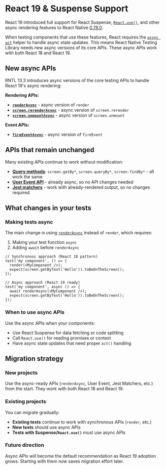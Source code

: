 # React 19 & Suspense Support

React 19 introduced full support for React Suspense, [`React.use()`](https://react.dev/reference/react/use), and other async rendering features to React Native [0.78.0](https://github.com/facebook/react-native/releases/tag/v0.78.0).

When testing components that use these features, React requires the [`async act`](https://react.dev/reference/react/act) helper to handle async state updates. This means React Native Testing Library needs new async versions of its core APIs. These async APIs work with both React 18 and React 19.

## New async APIs

RNTL 13.3 introduces async versions of the core testing APIs to handle React 19's async rendering:

**Rendering APIs:**
- **[`renderAsync`](docs/api/render#render-async)** - async version of `render`
- **[`screen.rerenderAsync`](docs/api/screen#rerender-async)** - async version of `screen.rerender`
- **[`screen.unmountAsync`](docs/api/screen#unmount-async)** - async version of `screen.unmount`

**Event APIs:**
- **[`fireEventAsync`](docs/api/events/fire-event#fire-event-async)** - async version of `fireEvent`

## APIs that remain unchanged

Many existing APIs continue to work without modification:

- **[Query methods](docs/api/queries)**: `screen.getBy*`, `screen.queryBy*`, `screen.findBy*` - all work the same
- **[User Event API](docs/api/events/user-event)** - already async, so no API changes needed
- **[Jest matchers](docs/api/jest-matchers)** - work with already-rendered output, so no changes required

## What changes in your tests

### Making tests async

The main change is using [`renderAsync`](docs/api/render#renderasync) instead of `render`, which requires:
1. Making your test function `async`
2. Adding `await` before `renderAsync`

```tsx
// Synchronous approach (React 18 pattern)
test('my component', () => {
  render(<MyComponent />);
  expect(screen.getByText('Hello')).toBeOnTheScreen();
});

// Async approach (React 19 ready)
test('my component', async () => {
  await renderAsync(<MyComponent />);
  expect(screen.getByText('Hello')).toBeOnTheScreen();
});
```

### When to use async APIs

Use the async APIs when your components:
- Use React Suspense for data fetching or code splitting
- Call `React.use()` for reading promises or context
- Have async state updates that need proper `act()` handling

## Migration strategy

### New projects
Use the async-ready APIs (`renderAsync`, User Event, Jest Matchers, etc.) from the start. They work with both React 18 and React 19.

### Existing projects
You can migrate gradually:
- **Existing tests** continue to work with synchronous APIs (`render`, etc.)
- **New tests** should use async APIs
- **Tests with Suspense/`React.use()`** must use async APIs

### Future direction
Async APIs will become the default recommendation as React 19 adoption grows. Starting with them now saves migration effort later.
